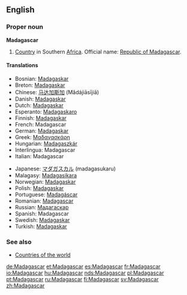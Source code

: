 ==English==
{{wikipedia}}
===Proper noun===
'''Madagascar'''
# [[Country]] in Southern [[Africa]]. Official name: [[Republic of Madagascar]].

====Translations====
{{top}}
*Bosnian: [[Madagaskar]] {{m}}
*Breton: [[Madagaskar]]
*Chinese: [[马达加斯加]] (Mǎdájiāsījiā)
*Danish: [[Madagaskar]]
*Dutch: [[Madagaskar]]
*Esperanto: [[Madagaskaro]]
*Finnish: [[Madagaskar]]
*French: Madagascar
*German: [[Madagaskar]]
*Greek: [[Μαδαγασκάρη]] {{f}}
*Hungarian: [[Madagaszkár]]
*Interlingua: Madagascar
*Italian: Madagascar
{{mid}}
*Japanese: [[マダガスカル]] (madagasukaru)
*Malagasy: [[Madagasikara]]
*Norwegian: [[Madagaskar]]
*Polish: [[Madagaskar]]
*Portuguese: [[Madagáscar]]
*Romanian: [[Madagascar]] {{n}}
*Russian: [[Мадагаскар]]
*Spanish: Madagascar
*Swedish: [[Madagaskar]]
*Turkish: [[Madagaskar]]
{{bottom}}

===See also===
* [[Countries of the world]]

[[de:Madagascar]]
[[et:Madagascar]]
[[es:Madagascar]]
[[fr:Madagascar]]
[[io:Madagascar]]
[[hu:Madagascar]]
[[nds:Madagascar]]
[[pl:Madagascar]]
[[pt:Madagascar]]
[[ru:Madagascar]]
[[fi:Madagascar]]
[[sv:Madagascar]]
[[zh:Madagascar]]